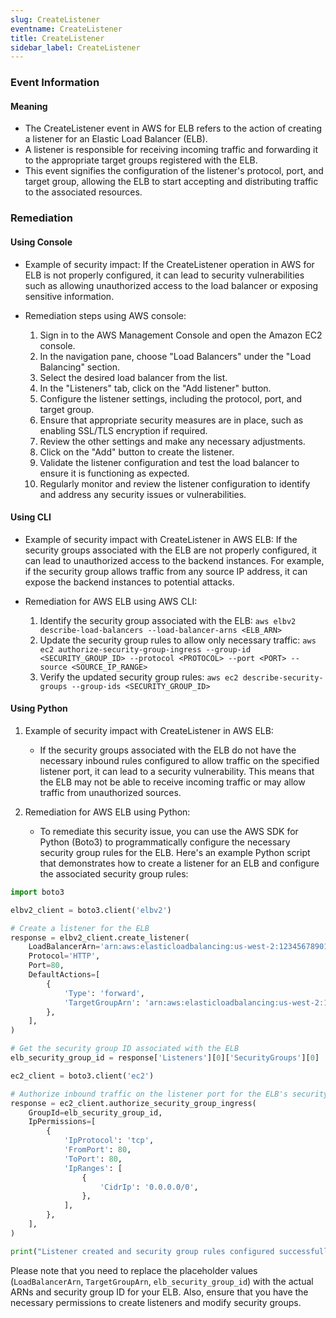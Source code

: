 ```yaml
--- 
slug: CreateListener
eventname: CreateListener
title: CreateListener
sidebar_label: CreateListener
---
```

                       
### Event Information

#### Meaning

- The CreateListener event in AWS for ELB refers to the action of creating a listener for an Elastic Load Balancer (ELB).
- A listener is responsible for receiving incoming traffic and forwarding it to the appropriate target groups registered with the ELB.
- This event signifies the configuration of the listener's protocol, port, and target group, allowing the ELB to start accepting and distributing traffic to the associated resources.

### Remediation

#### Using Console

- Example of security impact: If the CreateListener operation in AWS for ELB is not properly configured, it can lead to security vulnerabilities such as allowing unauthorized access to the load balancer or exposing sensitive information.

- Remediation steps using AWS console:
  1. Sign in to the AWS Management Console and open the Amazon EC2 console.
  2. In the navigation pane, choose "Load Balancers" under the "Load Balancing" section.
  3. Select the desired load balancer from the list.
  4. In the "Listeners" tab, click on the "Add listener" button.
  5. Configure the listener settings, including the protocol, port, and target group.
  6. Ensure that appropriate security measures are in place, such as enabling SSL/TLS encryption if required.
  7. Review the other settings and make any necessary adjustments.
  8. Click on the "Add" button to create the listener.
  9. Validate the listener configuration and test the load balancer to ensure it is functioning as expected.
  10. Regularly monitor and review the listener configuration to identify and address any security issues or vulnerabilities.

#### Using CLI

- Example of security impact with CreateListener in AWS ELB: If the security groups associated with the ELB are not properly configured, it can lead to unauthorized access to the backend instances. For example, if the security group allows traffic from any source IP address, it can expose the backend instances to potential attacks.

- Remediation for AWS ELB using AWS CLI:
  1. Identify the security group associated with the ELB: `aws elbv2 describe-load-balancers --load-balancer-arns <ELB_ARN>`
  2. Update the security group rules to allow only necessary traffic: `aws ec2 authorize-security-group-ingress --group-id <SECURITY_GROUP_ID> --protocol <PROTOCOL> --port <PORT> --source <SOURCE_IP_RANGE>`
  3. Verify the updated security group rules: `aws ec2 describe-security-groups --group-ids <SECURITY_GROUP_ID>`

#### Using Python

1. Example of security impact with CreateListener in AWS ELB:
   - If the security groups associated with the ELB do not have the necessary inbound rules configured to allow traffic on the specified listener port, it can lead to a security vulnerability. This means that the ELB may not be able to receive incoming traffic or may allow traffic from unauthorized sources.

2. Remediation for AWS ELB using Python:
   - To remediate this security issue, you can use the AWS SDK for Python (Boto3) to programmatically configure the necessary security group rules for the ELB. Here's an example Python script that demonstrates how to create a listener for an ELB and configure the associated security group rules:

```python
import boto3

elbv2_client = boto3.client('elbv2')

# Create a listener for the ELB
response = elbv2_client.create_listener(
    LoadBalancerArn='arn:aws:elasticloadbalancing:us-west-2:123456789012:loadbalancer/app/my-load-balancer/1234567890abcdef',
    Protocol='HTTP',
    Port=80,
    DefaultActions=[
        {
            'Type': 'forward',
            'TargetGroupArn': 'arn:aws:elasticloadbalancing:us-west-2:123456789012:targetgroup/my-targets/1234567890abcdef',
        },
    ],
)

# Get the security group ID associated with the ELB
elb_security_group_id = response['Listeners'][0]['SecurityGroups'][0]

ec2_client = boto3.client('ec2')

# Authorize inbound traffic on the listener port for the ELB's security group
response = ec2_client.authorize_security_group_ingress(
    GroupId=elb_security_group_id,
    IpPermissions=[
        {
            'IpProtocol': 'tcp',
            'FromPort': 80,
            'ToPort': 80,
            'IpRanges': [
                {
                    'CidrIp': '0.0.0.0/0',
                },
            ],
        },
    ],
)

print("Listener created and security group rules configured successfully.")
```

Please note that you need to replace the placeholder values (`LoadBalancerArn`, `TargetGroupArn`, `elb_security_group_id`) with the actual ARNs and security group ID for your ELB. Also, ensure that you have the necessary permissions to create listeners and modify security groups.


 